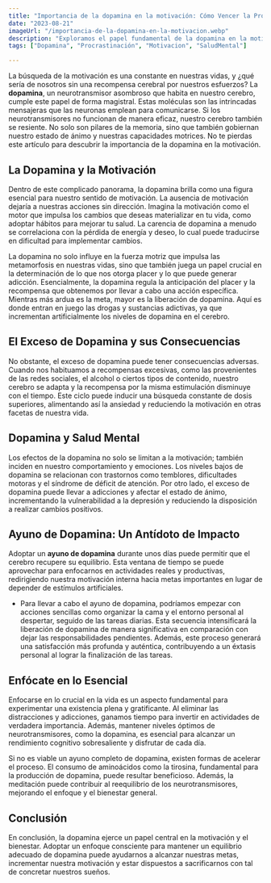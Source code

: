 ```yaml
---
title: "Importancia de la dopamina en la motivación: Cómo Vencer la Procrastinación"
date: "2023-08-21"
imageUrl: "/importancia-de-la-dopamina-en-la-motivacion.webp"
description: "Exploramos el papel fundamental de la dopamina en la motivación y el bienestar emocional. Descubre estrategias para optimizar los niveles de dopamina y mantener una motivación saludable en tus actividades diarias."
tags: ["Dopamina", "Procrastinación", "Motivacion", "SaludMental"]

---
```


<CustomImage
  src="https://raw.githubusercontent.com/sebiten/posts/main/images/importancia-de-la-dopamina-en-la-motivacion.webp"
  alt="Importancia de la dopamina en la motivación: Cómo Vencer la Procrastinación"
/>


La búsqueda de la motivación es una constante en nuestras vidas, y ¿qué sería de nosotros sin una recompensa cerebral por nuestros esfuerzos? La **dopamina**, un neurotransmisor asombroso que habita en nuestro cerebro, cumple este papel de forma magistral. Estas moléculas son las intrincadas mensajeras que las neuronas emplean para comunicarse. Si los neurotransmisores no funcionan de manera eficaz, nuestro cerebro también se resiente. No solo son pilares de la memoria, sino que también gobiernan nuestro estado de ánimo y nuestras capacidades motrices. No te pierdas este artículo para descubrir la importancia de la dopamina en la motivación.

## La Dopamina y la Motivación

Dentro de este complicado panorama, la dopamina brilla como una figura esencial para nuestro sentido de motivación. La ausencia de motivación dejaría a nuestras acciones sin dirección. Imagina la motivación como el motor que impulsa los cambios que deseas materializar en tu vida, como adoptar hábitos para mejorar tu salud. La carencia de dopamina a menudo se correlaciona con la pérdida de energía y deseo, lo cual puede traducirse en dificultad para implementar cambios.

La dopamina no solo influye en la fuerza motriz que impulsa las metamorfosis en nuestras vidas, sino que también juega un papel crucial en la determinación de lo que nos otorga placer y lo que puede generar adicción. Esencialmente, la dopamina regula la anticipación del placer y la recompensa que obtenemos por llevar a cabo una acción específica. Mientras más ardua es la meta, mayor es la liberación de dopamina. Aquí es donde entran en juego las drogas y sustancias adictivas, ya que incrementan artificialmente los niveles de dopamina en el cerebro.

## El Exceso de Dopamina y sus Consecuencias

No obstante, el exceso de dopamina puede tener consecuencias adversas. Cuando nos habituamos a recompensas excesivas, como las provenientes de las redes sociales, el alcohol o ciertos tipos de contenido, nuestro cerebro se adapta y la recompensa por la misma estimulación disminuye con el tiempo. Este ciclo puede inducir una búsqueda constante de dosis superiores, alimentando así la ansiedad y reduciendo la motivación en otras facetas de nuestra vida.

## Dopamina y Salud Mental

Los efectos de la dopamina no solo se limitan a la motivación; también inciden en nuestro comportamiento y emociones. Los niveles bajos de dopamina se relacionan con trastornos como temblores, dificultades motoras y el síndrome de déficit de atención. Por otro lado, el exceso de dopamina puede llevar a adicciones y afectar el estado de ánimo, incrementando la vulnerabilidad a la depresión y reduciendo la disposición a realizar cambios positivos.

## Ayuno de Dopamina: Un Antídoto de Impacto

Adoptar un **ayuno de dopamina** durante unos días puede permitir que el cerebro recupere su equilibrio. Esta ventana de tiempo se puede aprovechar para enfocarnos en actividades reales y productivas, redirigiendo nuestra motivación interna hacia metas importantes en lugar de depender de estímulos artificiales.

- Para llevar a cabo el ayuno de dopamina, podríamos empezar con acciones sencillas como organizar la cama y el entorno personal al despertar, seguido de las tareas diarias. Esta secuencia intensificará la liberación de dopamina de manera significativa en comparación con dejar las responsabilidades pendientes. Además, este proceso generará una satisfacción más profunda y auténtica, contribuyendo a un éxtasis personal al lograr la finalización de las tareas.

## Enfócate en lo Esencial

Enfocarse en lo crucial en la vida es un aspecto fundamental para experimentar una existencia plena y gratificante. Al eliminar las distracciones y adicciones, ganamos tiempo para invertir en actividades de verdadera importancia. Además, mantener niveles óptimos de neurotransmisores, como la dopamina, es esencial para alcanzar un rendimiento cognitivo sobresaliente y disfrutar de cada día.

Si no es viable un ayuno completo de dopamina, existen formas de acelerar el proceso. El consumo de aminoácidos como la tirosina, fundamental para la producción de dopamina, puede resultar beneficioso. Además, la meditación puede contribuir al reequilibrio de los neurotransmisores, mejorando el enfoque y el bienestar general.

## Conclusión

En conclusión, la dopamina ejerce un papel central en la motivación y el bienestar. Adoptar un enfoque consciente para mantener un equilibrio adecuado de dopamina puede ayudarnos a alcanzar nuestras metas, incrementar nuestra motivación y estar dispuestos a sacrificarnos con tal de concretar nuestros sueños.

